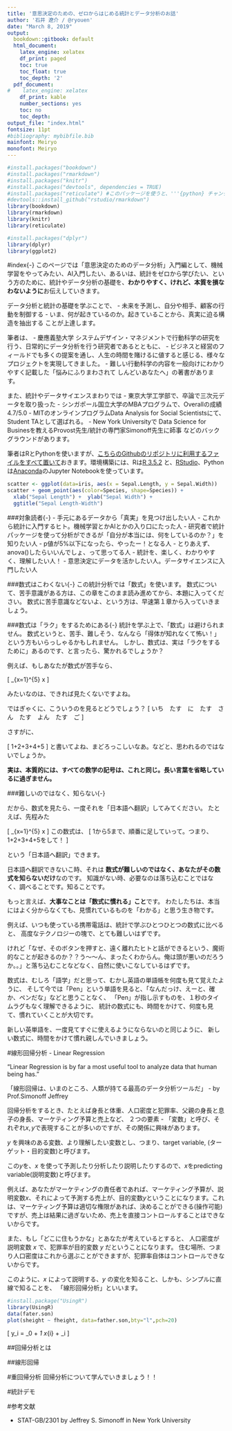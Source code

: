 ```yaml
---
title: '意思決定のための、ゼロからはじめる統計とデータ分析のお話'
author: '石井 遼介 / @ryouen'
date: "March 8, 2019"
output:
  bookdown::gitbook: default
  html_document:  
    latex_engine: xelatex
    df_print: paged
    toc: true
    toc_float: true
    toc_depth: '2'
  pdf_document:
#    latex_engine: xelatex
    df_print: kable
    number_sections: yes
    toc: no
    toc_depth: 
output_file: "index.html"
fontsize: 11pt
#bibliography: mybibfile.bib
mainfont: Meiryo
monofont: Meiryo
---
```



```r
#install.packages("bookdown")
#install.packages("rmarkdown")
#install.packages("knitr")
#install.packages("devtools", dependencies = TRUE)
#install.packages("reticulate") #このパッケージを使うと、'''{python} チャンクでPythonを実行する時、チャンクをまたいだ処理も可能になる
#devtools::install_github("rstudio/rmarkdown")
library(bookdown)
library(rmarkdown)
library(knitr)
library(reticulate)
```

```r
#install.packages("dplyr")
library(dplyr)
library(ggplot2)
```


#index{-}
このページでは「意思決定のためのデータ分析」入門編として、機械学習をやってみたい、AI入門したい、あるいは、統計をゼロから学びたい、という方のために、統計やデータ分析の基礎を、**わかりやすく、けれど、本質を損なわないように**お伝えしていきます。

データ分析と統計の基礎を学ぶことで、
 - 未来を予測し、自分や相手、顧客の行動を制御する
 - いま、何が起きているのか。起きていることから、真実に迫る構造を抽出する
ことが上達します。

筆者は、
 - 慶應義塾大学 システムデザイン・マネジメントで行動科学の研究を行う、日常的にデータ分析を行う研究者であるとともに、
 - ビジネスと経営のフィールドでも多くの提案を通し、人生の時間を賭けるに値すると感じる、様々なプロジェクトを実現してきました。
 - 難しい行動科学の内容を一般向けにわかりやすく記載した「悩みにふりまわされて しんどいあなたへ」の著書があります。

また、統計やデータサイエンスまわりでは
 - 東京大学工学部で、卒論で三次元データを取り扱った
 - シンガポール国立大学のMBAプログラムで、Overallの成績4.7/5.0
 - MITのオンラインプログラムData Analysis for Social Scientistsにて、Student TAとして選ばれる。
 - New York Universityで Data Science for Businesを教えるProvost先生/統計の専門家Simonoff先生に師事
 などのバックグラウンドがあります。


筆者はRとPythonを使いますが、[こちらのGithubのリポジトリに利用するファイルをすべて置いて](https://github.com/ryouen/ryouen.github.io/tree/master/stat)おきます。環境構築には、Rは[R 3.5.2](https://cran.r-project.org/src/base/R-3) と、[RStudio](https://www.rstudio.com/products/rstudio/download/)、Pythonは[Anaconda](https://www.anaconda.com/distribution/)のJupyter Notebookを使っています。

```r
scatter <- ggplot(data=iris, aes(x = Sepal.Length, y = Sepal.Width)) 
scatter + geom_point(aes(color=Species, shape=Species)) +
  xlab("Sepal Length") +  ylab("Sepal Width") +
  ggtitle("Sepal Length-Width")
```


###対象読者{-}
 - 手元にあるデータから「真実」を見つけ出したい人
 - これから統計に入門するヒト。機械学習とかAIとかの入り口にたった人
 - 研究者で統計パッケージを使って分析ができるが「自分が本当には、何をしているのか？」を知りたい人
 - p値が5%以下になったら、やったー！となる人
 - とりあえず、anova()したらいいんでしょ、って思ってる人
 - 統計を、楽しく、わかりやすく、理解したい人！
 - 意思決定にデータを活かしたい人。データサイエンスに入門したい人

###数式はこわくない{-}
この統計分析では「数式」を使います。
数式について、苦手意識がある方は、この章をこのまま読み進めてから、本題に入ってください。
数式に苦手意識などないよ、という方は、早速第１章から入っていきましょう。

###数式は「ラク」をするためにある{-}
統計を学ぶ上で、「数式」は避けられません。
数式というと、苦手、難しそう、なんなら「得体が知れなくて怖い！」という方もいらっしゃるかもしれません。
しかし、数式は、実は「ラクをするために」あるのです、と言ったら、驚かれるでしょうか？

例えば、もしあなたが数式が苦手なら、

\[
  \sum_{x=1}^{5} x
\]


みたいなのは、できれば見たくないですよね。


ではぎゃくに、こういうのを見るとどうでしょう？
\[
いち　たす　に　たす　さん　たす　よん　たす　ご
\]

さすがに、

\[
1+2+3+4+5
\]
と書いてよね、まどろっこしいなあ。などと、思われるのではないでしょうか。


**実は、本質的には、すべての数学の記号は、これと同じ。長い言葉を省略しているに過ぎません。**


###難しいのではなく、知らない{-}

だから、数式を見たら、一度それを「日本語へ翻訳」してみてください。
たとえば、先程みた

\[
  \sum_{x=1}^{5} x
\]
この数式は、
\[
1から5まで、順番に足していって。つまり、1+2+3+4+5をして！
\]

という「日本語へ翻訳」できます。

日本語へ翻訳できないこ時、それは
**数式が難しいのではなく、あなたがその数式を知らないだけ**なのです。
知識がない時、必要なのは落ち込むことではなく、調べることです。知ることです。

もっと言えば、**大事なことは「数式に慣れる」こと**です。
わたしたちは、本当にはよく分からなくても、見慣れているものを「わかる」と思う生き物です。

例えば、いつも使っている携帯電話は、統計で学ぶひとつひとつの数式に比べると、
高度なテクノロジーの塊で、とても難しいはずです。

けれど「なぜ、そのボタンを押すと、遠く離れたヒトと話ができるという、魔術的なことが起きるのか？？う～～ん、まったくわからん。俺は頭が悪いのだろうか。。」と落ち込むことなどなく、自然に使いこなしているはずです。

数式は、むしろ「語学」だと思って、むかし英語の単語帳を何度も見て覚えたように、
そして今では「Pen」という単語を見ると、「なんだっけ、えーと、確か、ペンだな」などと思うことなく、
「Pen」が指し示すものを、１秒のタイムラグもなく理解できるように、
統計の数式にも、時間をかけて、何度も見て、慣れていくことが大切です。

新しい英単語を、一度見てすぐに使えるようにならないのと同じように、
新しい数式に、時間をかけて慣れ親しんでいきましょう。


#線形回帰分析 - Linear Regression

"Linear Regression is by far a most useful tool to analyze data that human being has."

「線形回帰は、いまのところ、人類が持てる最高のデータ分析ツールだ」 - by Prof.Simonoff Jeffrey



回帰分析をするとき、たとえば身長と体重、人口密度と犯罪率、父親の身長と息子の身長、マーケティング予算と売上など、
２つの要素 - 「変数」と呼び、それぞれ$x, y$で表現することが多いのですが、その関係に興味があります。

$y$ を興味のある変数、より理解したい変数とし、つまり、target variable, (ターゲット・目的変数)と呼びます。

この$y$を、$x$ を使って予測したり分析したり説明したりするので、$x$をpredicting variable(説明変数)と呼びます。


例えば、あなたがマーケティングの責任者であれば、マーケティング予算が、説明変数$x$、それによって予測する売上が、目的変数$y$ということになります。これは、マーケティング予算は適切な権限があれば、決めることができる(操作可能)ですが、売上は結果に過ぎないため、売上を直接コントロールすることはできないからです。


また、もし「どこに住もうかな」とあなたが考えているとすると、
人口密度が説明変数 $x$ で、犯罪率が目的変数 $y$ だということになります。
住む場所、つまり人口密度はこれから選ぶことができますが、犯罪率自体はコントロールできないからです。


このように、$x$ によって説明する、$y$ の変化を知ること、しかも、シンプルに直線で知ることを、
「線形回帰分析」といいます。




```r
#install.package("UsingR")
library(UsingR)
data(fater.son)
plot(sheight ~ fheight, data=father.son,bty="l",pch=20)
```


\[
y_i = \beta_0 + \beta_1 x_{i} + \epsilon_i
\]



##回帰分析とは



##線形回帰




#重回帰分析
回帰分析について学んでいきましょう！！



#統計デモ


#参考文献

 - STAT-GB/2301 by Jeffrey S. Simonoff in New York University
 

